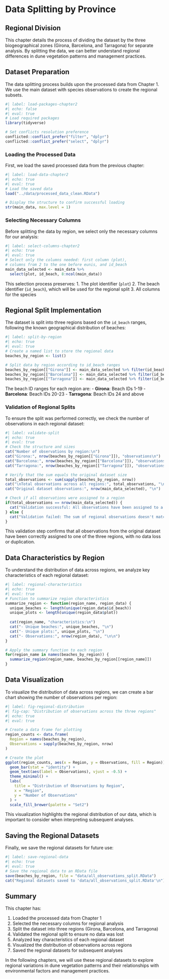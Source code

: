 # Data Splitting by Province {#sec-Chapter2}

## Regional Division 

This chapter details the process of dividing the dataset by the three biogeographical zones (Girona, Barcelona, and Tarragona) for separate analysis. By splitting the data, we can better understand regional differences in dune vegetation patterns and management practices.

## Dataset Preparation

The data splitting process builds upon the processed data from Chapter 1. We use the main dataset with species observations to create the regional subsets.

```r
#| label: load-packages-chapter2
#| echo: false
#| eval: true
# Load required packages
library(tidyverse)

# Set conflicts resolution preference
conflicted::conflict_prefer("filter", "dplyr")
conflicted::conflict_prefer("select", "dplyr")
```

### Loading the Processed Data

First, we load the saved processed data from the previous chapter:

```r
#| label: load-data-chapter2
#| echo: true
#| eval: true
# Load the saved data
load("../data/processed_data_clean.RData")

# Display the structure to confirm successful loading
str(main_data, max.level = 1)
```

### Selecting Necessary Columns

Before splitting the data by region, we select only the necessary columns for our analysis:

```r
#| label: select-columns-chapter2
#| echo: true
#| eval: true
# Select only the columns needed: first column (plot), 
# columns from 2 to the one before eunis, and id_beach
main_data_selected <- main_data %>%
  select(plot, id_beach, 8:ncol(main_data))

```

This selection process preserves:
1. The plot identifier (`plot`)
2. The beach identifier (`id_beach`), which will be used for the regional split
3. All columns for the species

## Regional Split Implementation

The dataset is split into three regions based on the `id_beach` ranges, following the known geographical distribution of beaches:

```r
#| label: split-by-region
#| echo: true
#| eval: true
# Create a named list to store the regional data
beaches_by_region <- list()

# Split data by region according to id_beach ranges
beaches_by_region[["Girona"]] <- main_data_selected %>% filter(id_beach >= 1 & id_beach <= 19)
beaches_by_region[["Barcelona"]] <- main_data_selected %>% filter(id_beach >= 20 & id_beach <= 23)
beaches_by_region[["Tarragona"]] <- main_data_selected %>% filter(id_beach >= 24)
```

The beach ID ranges for each region are:
- **Girona**: Beach IDs 1-19
- **Barcelona**: Beach IDs 20-23
- **Tarragona**: Beach IDs 24 and above

### Validation of Regional Splits

To ensure the split was performed correctly, we check the number of observations in each regional dataset:

```r
#| label: validate-split
#| echo: true
#| eval: true
# Check the structure and sizes
cat("Number of observations by region:\n")
cat("Girona:", nrow(beaches_by_region[["Girona"]]), "observations\n")
cat("Barcelona:", nrow(beaches_by_region[["Barcelona"]]), "observations\n")
cat("Tarragona:", nrow(beaches_by_region[["Tarragona"]]), "observations\n")

# Verify that the sum equals the original dataset size
total_observations <- sum(sapply(beaches_by_region, nrow))
cat("\nTotal observations across all regions:", total_observations, "\n")
cat("Original dataset observations:", nrow(main_data_selected), "\n")

# Check if all observations were assigned to a region
if(total_observations == nrow(main_data_selected)) {
  cat("Validation successful: All observations have been assigned to a region.\n")
} else {
  cat("Validation failed: The sum of regional observations doesn't match the original dataset.\n")
}
```

This validation step confirms that all observations from the original dataset have been correctly assigned to one of the three regions, with no data loss or duplication.

## Data Characteristics by Region

To understand the distribution of data across regions, we analyze key characteristics of each regional dataset:

```r
#| label: regional-characteristics
#| echo: true
#| eval: true
# Function to summarize region characteristics
summarize_region <- function(region_name, region_data) {
  unique_beaches <- length(unique(region_data$id_beach))
  unique_plots <- length(unique(region_data$plot))
  
  cat(region_name, "characteristics:\n")
  cat("- Unique beaches:", unique_beaches, "\n")
  cat("- Unique plots:", unique_plots, "\n")
  cat("- Observations:", nrow(region_data), "\n\n")
}

# Apply the summary function to each region
for(region_name in names(beaches_by_region)) {
  summarize_region(region_name, beaches_by_region[[region_name]])
}
```

## Data Visualization

To visualize the distribution of data across regions, we can create a bar chart showing the number of observations per region:

```r
#| label: fig-regional-distribution
#| fig-cap: "Distribution of observations across the three regions"
#| echo: true
#| eval: true

# Create a data frame for plotting
region_counts <- data.frame(
  Region = names(beaches_by_region),
  Observations = sapply(beaches_by_region, nrow)
)

# Create the plot
ggplot(region_counts, aes(x = Region, y = Observations, fill = Region)) +
  geom_bar(stat = "identity") +
  geom_text(aes(label = Observations), vjust = -0.5) +
  theme_minimal() +
  labs(
    title = "Distribution of Observations by Region",
    x = "Region",
    y = "Number of Observations"
  ) +
  scale_fill_brewer(palette = "Set2")
```

This visualization highlights the regional distribution of our data, which is important to consider when interpreting subsequent analyses.

## Saving the Regional Datasets

Finally, we save the regional datasets for future use:

```r
#| label: save-regional-data
#| echo: true
#| eval: true
# Save the regional data to an RData file
save(beaches_by_region, file = "data/all_observations_split.RData")
cat("Regional datasets saved to 'data/all_observations_split.RData'\n")
```

## Summary

This chapter has:

1. Loaded the processed data from Chapter 1
2. Selected the necessary columns for regional analysis
3. Split the dataset into three regions (Girona, Barcelona, and Tarragona)
4. Validated the regional split to ensure no data was lost
5. Analyzed key characteristics of each regional dataset
6. Visualized the distribution of observations across regions
7. Saved the regional datasets for subsequent analyses

In the following chapters, we will use these regional datasets to explore regional variations in dune vegetation patterns and their relationships with environmental factors and management practices.


